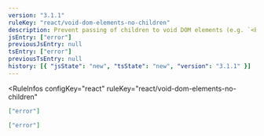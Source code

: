```yaml
---
version: "3.1.1"
ruleKey: "react/void-dom-elements-no-children"
description: Prevent passing of children to void DOM elements (e.g. `<br />`)
jsEntry: ["error"]
previousJsEntry: null
tsEntry: ["error"]
previousTsEntry: null
history: [{ "jsState": "new", "tsState": "new", "version": "3.1.1" }]
---
```


<RuleInfos 
  configKey="react" 
  ruleKey="react/void-dom-elements-no-children" 
>

```json
["error"]
```

```json
["error"]
```

</RuleInfos>

